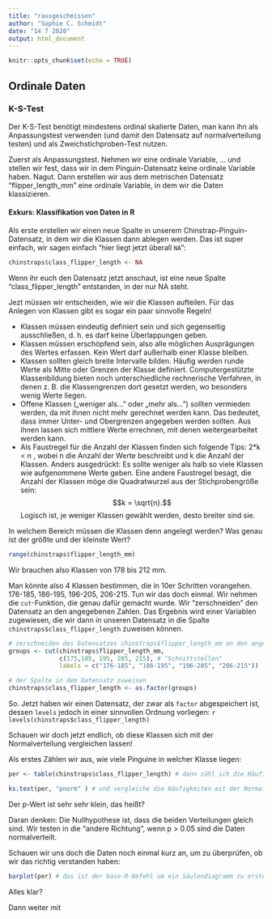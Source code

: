 ```yaml
---
title: "rausgeschmissen"
author: "Sophie C. Schmidt"
date: "14 7 2020"
output: html_document
---
```


```r
knitr::opts_chunk$set(echo = TRUE)
```

## Ordinale Daten
### K-S-Test

Der K-S-Test benötigt mindestens ordinal skalierte Daten, man kann ihn als Anpassungstest verwenden (und damit den Datensatz auf normalverteilung testen) und als Zweichstichproben-Test nutzen.


Zuerst als Anpassungstest. Nehmen wir eine ordinale Variable, ... und stellen wir fest, dass wir in dem Pinguin-Datensatz keine ordinale Variable haben. Nagut. Dann erstellen wir aus dem metrischen Datensatz "flipper_length_mm" eine ordinale Variable, in dem wir die Daten klassizieren.

#### Exkurs: Klassifikation von Daten in R



Als erste erstellen wir einen neue Spalte in unserem Chinstrap-Pinguin-Datensatz, in dem wir die Klassen dann ablegen werden. Das ist super einfach, wir sagen einfach "hier liegt jetzt überall `NA`": 

```r
chinstraps$class_flipper_length <- NA
```

Wenn ihr euch den Datensatz jetzt anschaut, ist eine neue Spalte "class_flipper_length" entstanden, in der nur NA steht.

Jezt müssen wir entscheiden, wie wir die Klassen aufteilen. Für das Anlegen von Klassen gibt es sogar ein paar sinnvolle Regeln!

 - Klassen müssen eindeutig definiert sein und sich gegenseitig ausschließen, d. h. es darf keine Überlappungen geben.
 - Klassen müssen erschöpfend sein, also alle möglichen Ausprägungen des Wertes erfassen. Kein Wert darf außerhalb einer Klasse bleiben.
 - Klassen sollten gleich breite Intervalle bilden. Häufig werden runde Werte als Mitte oder Grenzen der Klasse definiert. Computergestützte Klassenbildung bieten noch unterschiedliche rechnerische Verfahren, in denen z. B. die Klassengrenzen dort gesetzt werden, wo besonders wenig Werte liegen. 
 - Offene Klassen („weniger als...” oder „mehr als...”) sollten vermieden werden, da mit ihnen nicht mehr gerechnet werden kann. Das bedeutet, dass immer Unter- und Obergrenzen angegeben werden sollten. Aus ihnen lassen sich mittlere Werte errechnen, mit denen weitergearbeitet werden kann.
 - Als Faustregel für die Anzahl der Klassen finden sich folgende Tips: 2*k < n , wobei n die Anzahl der Werte beschreibt und k die Anzahl der Klassen. Anders ausgedrückt: Es sollte weniger als halb so viele Klassen wie aufgenommene Werte geben. Eine andere Faustregel besagt, die Anzahl der Klassen möge die Quadratwurzel aus der Stichprobengröße sein: $$k = \sqrt{n}.$$ Logisch ist, je weniger Klassen gewählt werden, desto breiter sind sie.

In welchem Bereich müssen die Klassen denn angelegt werden? Was genau ist der größte und der kleinste Wert?

```r
range(chinstraps$flipper_length_mm)
```

Wir brauchen also Klassen von 178 bis 212 mm. 

Man könnte also 4 Klassen bestimmen, die in 10er Schritten vorangehen. 176-185, 186-195, 196-205, 206-215. Tun wir das doch einmal. Wir nehmen die `cut`-Funktion, die genau dafür gemacht wurde. Wir "zerschneiden" den Datensatz an den angegebenen Zahlen. Das Ergebnis wird einer Variablen zugewiesen, die wir dann in unseren Datensatz in die Spalte `chinstraps$class_flipper_length` zuweisen können. 

```r
# zerschneiden des Datensatzes chinstraps$flipper_length_mm an den angegebenen Stellen, als Labels geben wir die Klassengröße an
groups <- cut(chinstraps$flipper_length_mm, 
              c(175,185, 195, 205, 215), # "Schnittstellen"
              labels = c("176-185", "186-195", "196-205", "206-215")) 

# der Spalte in dem Datensatz zuweisen
chinstraps$class_flipper_length <- as.factor(groups)
```

So. Jetzt haben wir einen Datensatz, der zwar als `factor` abgespeichert ist, dessen `levels` jedoch in einer sinnvollen Ordnung vorliegen: `r levels(chinstraps$class_flipper_length)`

Schauen wir doch jetzt endlich, ob diese Klassen sich mit der Normalverteilung vergleichen lassen!

Als erstes Zählen wir aus, wie viele Pinguine in welcher Klasse liegen:

```r


per <- table(chinstraps$class_flipper_length) # dann zähl ich die Häufigkeiten

ks.test(per, "pnorm" ) # und vergleiche die Häufigkeiten mit der Normalverteilung "pnorm"
```
Der p-Wert ist sehr sehr klein, das heißt? 

Daran denken: Die Nullhypothese ist, dass die beiden Verteilungen gleich sind. Wir testen in die "andere Richtung", wenn p > 0.05 sind die Daten normalverteilt.

Schauen wir uns doch die Daten noch einmal kurz an, um zu überprüfen, ob wir das richtig verstanden haben:

```r
barplot(per) # das ist der base-R-Befehl um ein Säulendiagramm zu erstellen. Nicht schön, aber schnell und wenig zu tippen. 
```

Alles klar?

Dann weiter mit 
